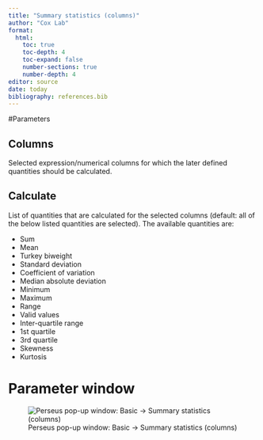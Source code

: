 ```yaml
---
title: "Summary statistics (columns)"
author: "Cox Lab"
format: 
  html:
    toc: true
    toc-depth: 4
    toc-expand: false
    number-sections: true
    number-depth: 4
editor: source
date: today
bibliography: references.bib
---
```


```{=html}
<!-- This comment and the line above it must be preserved when editing this file!
The recommended sections are these, but they may be changed on a case by case basis.
===== Detailed description =====
===== Parameters =====
===== Theoretical background =====
===== Examples =====
Make changes only below this line! -->
```
#Parameters

## Columns

Selected expression/numerical columns for which the later defined quantities should be calculated.

## Calculate

List of quantities that are calculated for the selected columns (default: all of the below listed quantities are selected). The available quantities are:

-   Sum
-   Mean
-   Turkey biweight
-   Standard deviation
-   Coefficient of variation
-   Median absolute deviation
-   Minimum
-   Maximum
-   Range
-   Valid values
-   Inter-quartile range
-   1st quartile
-   3rd quartile
-   Skewness
-   Kurtosis

# Parameter window

![Perseus pop-up window: Basic -\> Summary statistics (columns)](images/basic-summary_statistics_columns-edited.png)